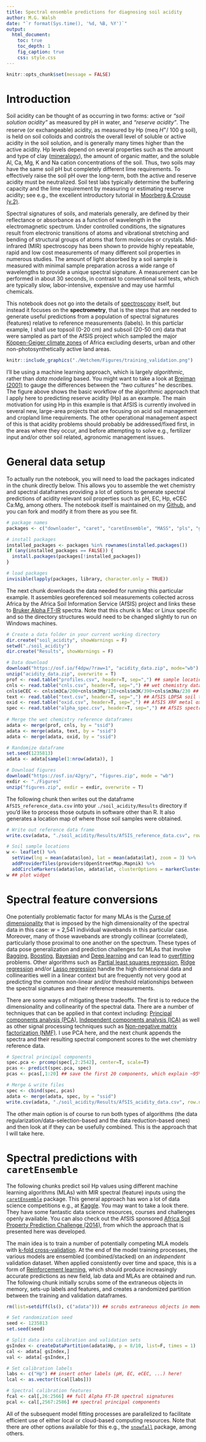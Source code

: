 ```yaml
---
title: Spectral ensemble predictions for diagnosing soil acidity
author: M.G. Walsh
date: "`r format(Sys.time(), '%d, %B, %Y')`"
output:
  html_document:
    toc: true
    toc_depth: 1
    fig_caption: true
    css: style.css
---
```


```r
knitr::opts_chunk$set(message = FALSE)
```

# Introduction

Soil acidity can be thought of as occurring in two forms: active or *"soil solution acidity"* as measured by pH in water, and *"reserve acidity"*. The reserve (or exchangeable) acidity, as measured by Hp (meq $H^+$/ 100 g soil), is held on soil colloids and controls the overall level of soluble or active acidity in the soil solution, and is generally many times higher than the active acidity. Hp levels depend on several properties such as the amount and type of clay ([mineralogy](https://en.wikipedia.org/wiki/Mineralogy)), the amount of organic matter, and the soluble Al, Ca, Mg, K and Na cation concentrations of the soil. Thus, two soils may have the same soil pH but completely different lime requirements. To effectively raise the soil pH over the long-term, both the active and reserve acidity must be neutralized. Soil test labs typically determine the buffering capacity and the lime requirement by measuring or estimating reserve acidity; see e.g., the excellent introductory tutorial in [Moorberg & Crouse (v.2)](https://kstatelibraries.pressbooks.pub/soilslabmanual/chapter/soil-acidity-and-adjusting-soil-ph/).

Spectral signatures of soils, and materials generally, are defined by their reflectance or absorbance as a function of wavelength in the electromagnetic spectrum. Under controlled conditions, the signatures result from electronic transitions of atoms and vibrational stretching and bending of structural groups of atoms that form molecules or crystals. Mid-infrared (MIR) spectroscopy has been shown to provide highly repeatable, rapid and low cost measurements of many different soil properties in numerous studies. The amount of light absorbed by a soil sample is measured with minimal sample preparation across a wide range of wavelengths to provide a unique spectral signature. A measurement can be performed in about 30 seconds, in contrast to conventional soil tests, which are typically slow, labor-intensive, expensive and may use harmful chemicals.

This notebook does not go into the details of [spectroscopy](https://en.wikipedia.org/wiki/Spectroscopy) itself, but instead it focuses on the **spectrometry**, that is the steps that are needed to generate useful predictions from a population of spectral signatures (features) relative to reference measurements (labels). In this particlar example, I shall use topsoil (0-20 cm) and subsoil (20-50 cm) data that were sampled as part of the AfSIS project which sampled the major [Köppen-Geiger climate zones](http://koeppen-geiger.vu-wien.ac.at/) of Africa excluding deserts, urban and other non-photosynthetically active land areas. 

```r
knitr::include_graphics("./Wetchem/Figures/training_validation.png")
```

I'll be using a machine learning approach, which is largely *algorithmic*, rather than *data modeling* based. You might want to take a look at [Breiman (2001)](http://staff.pubhealth.ku.dk/~tag/Teaching/share/material/Breiman-two-cultures.pdf) to gauge the differences between the *"two cultures"* he describes. The figure above shows the basic workflow of the algorithmic approach that I apply here to predicting reserve acidity (Hp) as an example. The main motivation for using Hp in this example is that AfSIS is currently involved in several new, large-area projects that are focusing on acid soil management and cropland lime requirements. The other operational management aspect of this is that acidity problems should probably be addressed/fixed first, in the areas where they occur, and before attempting to solve e.g., fertilizer input and/or other soil related, agronomic management issues.

# General data setup

To actually run the notebook, you will need to load the packages indicated in the chunk directly below. This allows you to assemble the wet chemistry and spectral dataframes providing a lot of options to generate spectral predictions of acidity relevant soil properties such as pH, EC, Hp, eCEC Ca:Mg, among others. The notebook itself is maintained on my [Github](https://github.com/mgwalsh/Soils/blob/master/Spec_acidity_preds.Rmd), and you can fork and modify it from there as you see fit.

```r
# package names
packages <- c("downloader", "caret", "caretEnsemble", "MASS", "pls", "glmnet", "randomForest", "gbm", "nnet", "Cubist", "leaflet", "htmlwidgets", "plyr", "doParallel")

# install packages
installed_packages <- packages %in% rownames(installed.packages())
if (any(installed_packages == FALSE)) {
  install.packages(packages[!installed_packages])
}

# load packages
invisible(lapply(packages, library, character.only = TRUE))
```

The next chunk downloads the data needed for running this particular example. It assembles georeferenced soil measurements collected across Africa by the Africa Soil Information Service (AfSIS) project and links these to [Bruker Alpha FT-IR](https://www.bruker.com/en/products-and-solutions/infrared-and-raman/ft-ir-routine-spectrometer/alpha-ii-compact-ft-ir-spectrometer.html) spectra. Note that this chunk is Mac or Linux specific and so the directory structures would need to be changed slightly to run on Windows machines.

```r
# Create a data folder in your current working directory
dir.create("soil_acidity", showWarnings = F)
setwd("./soil_acidity")
dir.create("Results", showWarnings = F)

# Data download
download("https://osf.io/f4dpw/?raw=1", "acidity_data.zip", mode="wb")
unzip("acidity_data.zip", overwrite = T)
prof <- read.table("profiles.csv", header=T, sep=",") ## sample locations and depths
cnls <- read.table("cnls.csv", header=T, sep=",") ## wet chemistry data from CNLS, Nairobi
cnls$eCEC <- cnls$m3Ca/200+cnls$m3Mg/120+cnls$m3K/390+cnls$m3Na/230 ## calculates eCEC  
text <- read.table("text.csv", header=T, sep=",") ## AfSIS LDPSA soil texture
oxid <- read.table("oxid.csv", header=T, sep=",") ## AfSIS XRF metal oxide data
spec <- read.table("alpha_spec.csv", header=T, sep=",") ## AfSIS spectral absorbance data
  
# Merge the wet chemistry reference dataframes
adata <- merge(prof, cnls, by = "ssid")
adata <- merge(adata, text, by = "ssid")
adata <- merge(adata, oxid, by = "ssid")

# Randomize dataframe
set.seed(1235813)
adata <- adata[sample(1:nrow(adata)), ]

# Download figures
download("https://osf.io/42gry/", "figures.zip", mode = "wb")
exdir <- "./Figures" 
unzip("figures.zip", exdir = exdir, overwrite = T)
```

The following chunk then writes out the dataframe `AfSIS_reference_data.csv` into your `./soil_acidity/Results` directory if you'd like to process those outputs in software other than R. It also generates a location map of where those soil samples were obtained.

```r
# Write out reference data frame
write.csv(adata, "./soil_acidity/Results/AfSIS_reference_data.csv", row.names = F)

# Soil sample locations
w <- leaflet() %>%
  setView(lng = mean(adata$lon), lat = mean(adata$lat), zoom = 3) %>%
  addProviderTiles(providers$OpenStreetMap.Mapnik) %>%
  addCircleMarkers(adata$lon, adata$lat, clusterOptions = markerClusterOptions())
w ## plot widget 
```

# Spectral feature conversions

One potentially problematic factor for many MLAs is the [Curse of dimensionality](https://en.wikipedia.org/wiki/Curse_of_dimensionality) that is imposed by the high dimensionality of the spectral data in this case: *w* = 2,541 individual wavebands in this particular case. Moreover, many of those wavebands are strongly collinear (correlated), particularly those proximal to one another on the spectrum. These types of data pose generalization and prediction challenges for MLAs that involve [Bagging](https://en.wikipedia.org/wiki/Random_forest), [Boosting](https://en.wikipedia.org/wiki/Boosting_%28machine_learning%29), [Bayesian](https://www.annualreviews.org/doi/pdf/10.1146/annurev-statistics-031219-041110) and [Deep learning](https://en.wikipedia.org/wiki/Deep_learning) and can lead to [overfitting](https://en.wikipedia.org/wiki/Overfitting) problems. Other algorithms such as [Partial least squares regression](https://en.wikipedia.org/wiki/Partial_least_squares_regression), [Ridge regression](https://en.wikipedia.org/wiki/Ridge_regression) and/or [Lasso regression](https://en.wikipedia.org/wiki/Lasso_(statistics)) handle the high dimensional data and collinearities well in a linear context but are frequently not very good at predicting the common non-linear and/or threshold relationships between the spectral signatures and their reference measurements.

There are some ways of mitigating these tradeoffs. The first is to reduce the dimensionality and collinearity of the spectral data. There are a number of techniques that can be applied in that context including: [Principal components analysis (PCA)](https://en.wikipedia.org/wiki/Principal_component_analysis), [Independent components analysis (ICA)](https://en.wikipedia.org/wiki/Independent_component_analysis) as well as other signal processing techniques such as [Non-negative matrix factorization (NMF)](https://en.wikipedia.org/wiki/Non-negative_matrix_factorization). I use PCA here, and the next chunk appends the spectra and their resulting spectral component scores to the wet chemistry reference data.

```r
# Spectral principal components
spec.pca <- prcomp(spec[,2:2542], center=T, scale=T)
pcas <- predict(spec.pca, spec)
pcas <- pcas[,1:20] ## save the first 20 components, which explain ~95% of the total spectral variance

# Merge & write files
spec <- cbind(spec, pcas)
adata <- merge(adata, spec, by = "ssid")
write.csv(adata, "./soil_acidity/Results/AfSIS_acidity_data.csv", row.names=F)
```

The other main option is of course to run both types of algorithms (the data regularization/data-selection-based and the data reduction-based ones) and then look at if they can be usefully combined. This is the approach that I will take here.

# Spectral predictions with `caretEnsemble`

The following chunks predict soil Hp values using different machine learning algorithms (MLAs) with MIR spectral (feature) inputs using the [`caretEnsemble`](https://cran.r-project.org/web/packages/caretEnsemble/index.html) package. This general approach has won a lot of data science competitions e.g., at [Kaggle](https://www.kaggle.com/). You may want to take a look there. They have some fantastic data science resources, courses and challenges openly available. You can also check out the AfSIS sponsored [Africa Soil Property Prediction Challenge (2014)](https://www.kaggle.com/c/afsis-soil-properties/overview/timeline), from which the approach that is presented here was developed.

The main idea is to train a number of potentially competing MLA models with [k-fold cross-validation](https://en.wikipedia.org/wiki/Cross-validation_(statistics)). At the end of the model training processes, the various models are ensembled (combined/stacked) on an *independent* validation dataset. When applied consistently over time and space, this is a form of [Reinforcement learning](https://en.wikipedia.org/wiki/Reinforcement_learning), which should produce increasingly accurate predictions as new field, lab data and MLAs are obtained and run. The following chunk initially scrubs some of the extraneous objects in memory, sets-up labels and features, and creates a randomized partition between the training and validation dataframes. 

```r
rm(list=setdiff(ls(), c("adata"))) ## scrubs extraneous objects in memory

# Set randomization seed
seed <- 1235813
set.seed(seed)

# Split data into calibration and validation sets
gsIndex <- createDataPartition(adata$Hp, p = 8/10, list=F, times = 1)
cal <- adata[ gsIndex,]
val <- adata[-gsIndex,]

# Set calibration labels
labs <- c("Hp") ## insert other labels (pH, EC, eCEC, ...) here!
lcal <- as.vector(t(cal[labs]))

# Spectral calibration features
fcal <- cal[,26:2566] ## full Alpha FT-IR spectral signatures
pcal <- cal[,2567:2586] ## spectral principal components
```

All of the subsequent model fitting processes are parallelized to facilitate efficient use of either local or cloud-based computing resources. Note that there are other options available for this e.g., the [`snowfall`](https://cran.r-project.org/web/packages/snowfall/snowfall.pdf) package, among others.

